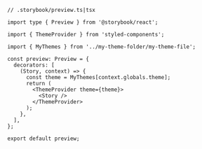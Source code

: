 ```tsx
// .storybook/preview.ts|tsx

import type { Preview } from '@storybook/react';

import { ThemeProvider } from 'styled-components';

import { MyThemes } from '../my-theme-folder/my-theme-file';

const preview: Preview = {
  decorators: [
    (Story, context) => {
      const theme = MyThemes[context.globals.theme];
      return (
        <ThemeProvider theme={theme}>
          <Story />
        </ThemeProvider>
      );
    },
  ],
};

export default preview;
```
